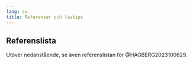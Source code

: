 ```yaml
---
lang: sv
title: Referenser och lästips
---
```


## Referenslista

Utöver nedanstående, se även referenslistan för @HAGBERG2023100629.

::: {#refs}
:::